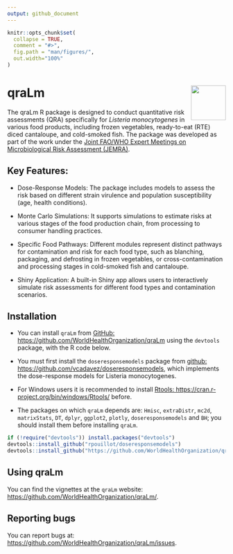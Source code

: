 ```yaml
---
output: github_document
---
```


<!-- README.md is generated from README.Rmd. Please edit that file -->

```r
knitr::opts_chunk$set(
  collapse = TRUE,
  comment = "#>",
  fig.path = "man/figures/",
  out.width="100%"
)
```

# qraLm <a href='https://github.com/WorldHealthOrganization/qraLm/docs/'><img src='man/figures/hex-qraLm.png' align="right" height="80" /></a>

The qraLm R package is designed to conduct quantitative risk assessments (QRA) specifically for *Listeria monocytogenes* in various food products, including frozen vegetables, ready-to-eat (RTE) diced cantaloupe, and cold-smoked fish. The package was developed as part of the work under the [Joint FAO/WHO Expert Meetings on Microbiological Risk Assessment (JEMRA)](https://www.who.int/publications/m/item/jemra-of-listeria-monocytogenes-in-foods).

## Key Features:

- Dose-Response Models: The package includes models to assess the risk based on different strain virulence and population susceptibility (age, health conditions).

- Monte Carlo Simulations: It supports simulations to estimate risks at various stages of the food production chain, from processing to consumer handling practices.

- Specific Food Pathways: Different modules represent distinct pathways for contamination and risk for each food type, such as blanching, packaging, and defrosting in frozen vegetables, or cross-contamination and processing stages in cold-smoked fish and cantaloupe.

- Shiny Application: A built-in Shiny app allows users to interactively simulate risk assessments for different food types and contamination scenarios.

## Installation

- You can install `qraLm` from [GitHub: https://github.com/WorldHealthOrganization/qraLm](https://github.com/WorldHealthOrganization/qraLm)
using the `devtools` package, with the R code below.

- You must first install the `doseresponsemodels` package from [github: https://github.com/vcadavez/doseresponsemodels](https://github.com/vcadavez/doseresponsemodels), which implements the dose-response models for Listeria monocytogenes.

- For Windows users it is recommended to install
[Rtools: https://cran.r-project.org/bin/windows/Rtools/](https://cran.r-project.org/bin/windows/Rtools/) before.

- The packages on which `qraLm` depends are: `Hmisc`, `extraDistr`, `mc2d`, `matrixStats`, `DT`, `dplyr`,
         `ggplot2`, `plotly`, `doseresponsemodels` and `BH`; you should install them before installing `qraLm`.


```r

if (!require("devtools")) install.packages("devtools")
devtools::install_github("rpouillot/doseresponsemodels")
devtools::install_github("https://github.com/WorldHealthOrganization/qraLm")
```

## Using qraLm

You can find the vignettes at the `qraLm` website:  [https://github.com/WorldHealthOrganization/qraLm/](https://github.com/WorldHealthOrganization/qraLm/).

## Reporting bugs

You can report bugs at: [https://github.com/WorldHealthOrganization/qraLm/issues](https://github.com/WorldHealthOrganization/qraLm/issues).
